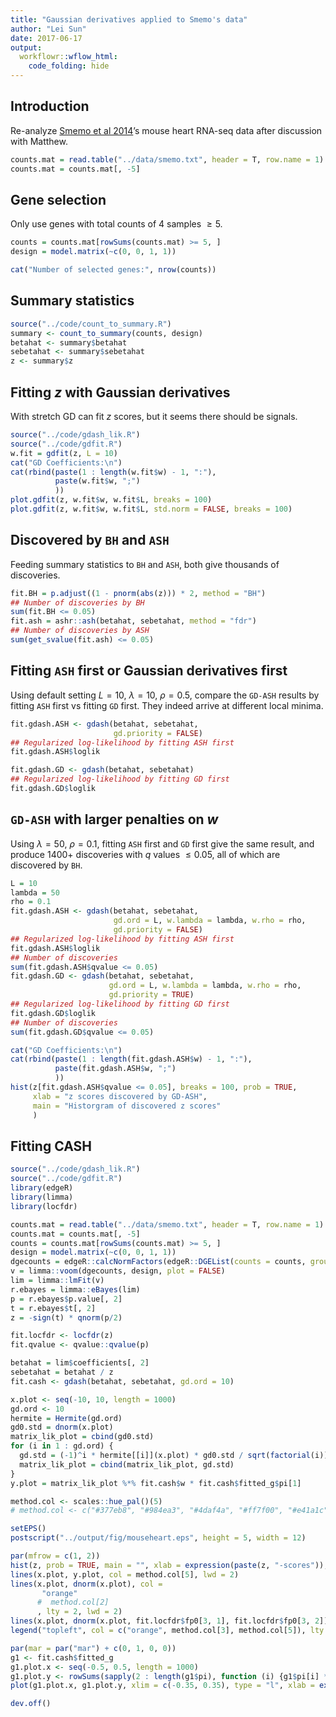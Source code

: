 ```yaml
---
title: "Gaussian derivatives applied to Smemo's data"
author: "Lei Sun"
date: 2017-06-17
output:
  workflowr::wflow_html:
    code_folding: hide
---
```






## Introduction

Re-analyze [Smemo et al 2014](http://www.nature.com/nature/journal/v507/n7492/abs/nature13138.html)'s mouse heart RNA-seq data after discussion with Matthew.

```r
counts.mat = read.table("../data/smemo.txt", header = T, row.name = 1)
counts.mat = counts.mat[, -5]
```

## Gene selection

Only use genes with total counts of $4$ samples $\geq 5$.

```r
counts = counts.mat[rowSums(counts.mat) >= 5, ]
design = model.matrix(~c(0, 0, 1, 1))
```

```r
cat("Number of selected genes:", nrow(counts))
```

## Summary statistics

```r
source("../code/count_to_summary.R")
summary <- count_to_summary(counts, design)
betahat <- summary$betahat
sebetahat <- summary$sebetahat
z <- summary$z
```

## Fitting $z$ with Gaussian derivatives

With stretch GD can fit $z$ scores, but it seems there should be signals.

```r
source("../code/gdash_lik.R")
source("../code/gdfit.R")
w.fit = gdfit(z, L = 10)
cat("GD Coefficients:\n")
cat(rbind(paste(1 : length(w.fit$w) - 1, ":"),
          paste(w.fit$w, ";")
          ))
plot.gdfit(z, w.fit$w, w.fit$L, breaks = 100)
plot.gdfit(z, w.fit$w, w.fit$L, std.norm = FALSE, breaks = 100)
```

## Discovered by `BH` and `ASH`

Feeding summary statistics to `BH` and `ASH`, both give thousands of discoveries.

```r
fit.BH = p.adjust((1 - pnorm(abs(z))) * 2, method = "BH")
## Number of discoveries by BH
sum(fit.BH <= 0.05)
fit.ash = ashr::ash(betahat, sebetahat, method = "fdr")
## Number of discoveries by ASH
sum(get_svalue(fit.ash) <= 0.05)
```

## Fitting `ASH` first or Gaussian derivatives first

Using default setting $L = 10$, $\lambda = 10$, $\rho = 0.5$, compare the `GD-ASH` results by fitting `ASH` first vs fitting `GD` first.  They indeed arrive at different local minima.

```r
fit.gdash.ASH <- gdash(betahat, sebetahat,
                       gd.priority = FALSE)
## Regularized log-likelihood by fitting ASH first
fit.gdash.ASH$loglik

fit.gdash.GD <- gdash(betahat, sebetahat)
## Regularized log-likelihood by fitting GD first
fit.gdash.GD$loglik
```

## `GD-ASH` with larger penalties on $w$

Using $\lambda = 50$, $\rho = 0.1$, fitting `ASH` first and `GD` first give the same result, and produce 1400+ discoveries with $q$ values $\leq 0.05$, all of which are discovered by `BH`.

```r
L = 10
lambda = 50
rho = 0.1
fit.gdash.ASH <- gdash(betahat, sebetahat,
                       gd.ord = L, w.lambda = lambda, w.rho = rho,
                       gd.priority = FALSE)
## Regularized log-likelihood by fitting ASH first
fit.gdash.ASH$loglik
## Number of discoveries
sum(fit.gdash.ASH$qvalue <= 0.05)
fit.gdash.GD <- gdash(betahat, sebetahat,
                      gd.ord = L, w.lambda = lambda, w.rho = rho,
                      gd.priority = TRUE)
## Regularized log-likelihood by fitting GD first
fit.gdash.GD$loglik
## Number of discoveries
sum(fit.gdash.GD$qvalue <= 0.05)
```

```r
cat("GD Coefficients:\n")
cat(rbind(paste(1 : length(fit.gdash.ASH$w) - 1, ":"),
          paste(fit.gdash.ASH$w, ";")
          ))
hist(z[fit.gdash.ASH$qvalue <= 0.05], breaks = 100, prob = TRUE,
     xlab = "z scores discovered by GD-ASH",
     main = "Historgram of discovered z scores"
     )
```

## Fitting CASH

```r
source("../code/gdash_lik.R")
source("../code/gdfit.R")
library(edgeR)
library(limma)
library(locfdr)
```

```r
counts.mat = read.table("../data/smemo.txt", header = T, row.name = 1)
counts.mat = counts.mat[, -5]
counts = counts.mat[rowSums(counts.mat) >= 5, ]
design = model.matrix(~c(0, 0, 1, 1))
dgecounts = edgeR::calcNormFactors(edgeR::DGEList(counts = counts, group = design[, 2]))
v = limma::voom(dgecounts, design, plot = FALSE)
lim = limma::lmFit(v)
r.ebayes = limma::eBayes(lim)
p = r.ebayes$p.value[, 2]
t = r.ebayes$t[, 2]
z = -sign(t) * qnorm(p/2)
```

```r
fit.locfdr <- locfdr(z)
fit.qvalue <- qvalue::qvalue(p)
```

```r
betahat = lim$coefficients[, 2]
sebetahat = betahat / z
fit.cash <- gdash(betahat, sebetahat, gd.ord = 10)
```

```r
x.plot <- seq(-10, 10, length = 1000)
gd.ord <- 10
hermite = Hermite(gd.ord)
gd0.std = dnorm(x.plot)
matrix_lik_plot = cbind(gd0.std)
for (i in 1 : gd.ord) {
  gd.std = (-1)^i * hermite[[i]](x.plot) * gd0.std / sqrt(factorial(i))
  matrix_lik_plot = cbind(matrix_lik_plot, gd.std)
}
y.plot = matrix_lik_plot %*% fit.cash$w * fit.cash$fitted_g$pi[1]

method.col <- scales::hue_pal()(5)
# method.col <- c("#377eb8", "#984ea3", "#4daf4a", "#ff7f00", "#e41a1c")

setEPS()
postscript("../output/fig/mouseheart.eps", height = 5, width = 12)

par(mfrow = c(1, 2))
hist(z, prob = TRUE, main = "", xlab = expression(paste(z, "-scores")), cex.lab = 1.25)
lines(x.plot, y.plot, col = method.col[5], lwd = 2)
lines(x.plot, dnorm(x.plot), col = 
       "orange"
      #  method.col[2]
      , lty = 2, lwd = 2)
lines(x.plot, dnorm(x.plot, fit.locfdr$fp0[3, 1], fit.locfdr$fp0[3, 2]) * fit.locfdr$fp0[3, 3], col = method.col[3], lty = 2, lwd = 2)
legend("topleft", col = c("orange", method.col[3], method.col[5]), lty = c(2, 2, 1), legend = c("N(0, 1)", "Empirical null", expression(pi[0]~hat(f))), bty = "n", cex = 1.25)

par(mar = par("mar") + c(0, 1, 0, 0))
g1 <- fit.cash$fitted_g
g1.plot.x <- seq(-0.5, 0.5, length = 1000)
g1.plot.y <- rowSums(sapply(2 : length(g1$pi), function (i) {g1$pi[i] * dnorm(g1.plot.x, g1$mean[i], g1$sd[i])}))
plot(g1.plot.x, g1.plot.y, xlim = c(-0.35, 0.35), type = "l", xlab = expression(paste(theta, " (", log[2], " fold change)")), ylab = expression(hat(g)[1](theta)), cex.lab = 1.25)

dev.off()
```
